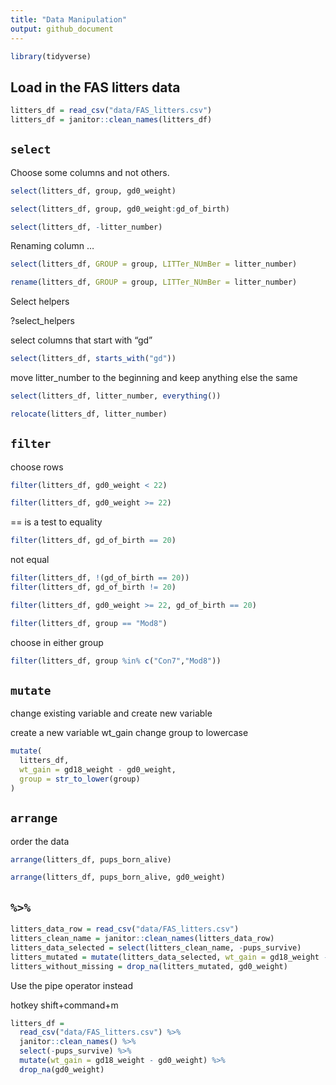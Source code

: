 ```yaml
---
title: "Data Manipulation"
output: github_document
---
```


```r
library(tidyverse)
```

## Load in the FAS litters data

```r
litters_df = read_csv("data/FAS_litters.csv")
litters_df = janitor::clean_names(litters_df)
```

##  `select`

Choose some columns and not others.

```r
select(litters_df, group, gd0_weight)
```

```r
select(litters_df, group, gd0_weight:gd_of_birth)
```

```r
select(litters_df, -litter_number)
```

Renaming column ...

```r
select(litters_df, GROUP = group, LITTer_NUmBer = litter_number)
```

```r
rename(litters_df, GROUP = group, LITTer_NUmBer = litter_number)
```

Select helpers

?select_helpers

select columns that start with "gd"
```r
select(litters_df, starts_with("gd"))
```

move litter_number to the beginning and keep anything else the same
```r
select(litters_df, litter_number, everything())
```

```r
relocate(litters_df, litter_number)
```

## `filter`

choose rows

```r
filter(litters_df, gd0_weight < 22)
```

```r
filter(litters_df, gd0_weight >= 22)
```

== is a test to equality
```r
filter(litters_df, gd_of_birth == 20)
```

not equal 
```r
filter(litters_df, !(gd_of_birth == 20))
filter(litters_df, gd_of_birth != 20)
```

```r
filter(litters_df, gd0_weight >= 22, gd_of_birth == 20)
```

```r
filter(litters_df, group == "Mod8")
```

choose in either group
```r
filter(litters_df, group %in% c("Con7","Mod8"))
```

## `mutate`

change existing variable and create new variable

create a new variable wt_gain
change group to lowercase
```r
mutate(
  litters_df,
  wt_gain = gd18_weight - gd0_weight,
  group = str_to_lower(group)
)
```


## `arrange`

order the data
```r
arrange(litters_df, pups_born_alive)
```

```r
arrange(litters_df, pups_born_alive, gd0_weight)
```

## `%>%`

```r
litters_data_row = read_csv("data/FAS_litters.csv")
litters_clean_name = janitor::clean_names(litters_data_row)
litters_data_selected = select(litters_clean_name, -pups_survive)
litters_mutated = mutate(litters_data_selected, wt_gain = gd18_weight - gd0_weight)
litters_without_missing = drop_na(litters_mutated, gd0_weight)
```

Use the pipe operator instead

hotkey shift+command+m

```r
litters_df = 
  read_csv("data/FAS_litters.csv") %>% 
  janitor::clean_names() %>% 
  select(-pups_survive) %>% 
  mutate(wt_gain = gd18_weight - gd0_weight) %>% 
  drop_na(gd0_weight)
```


